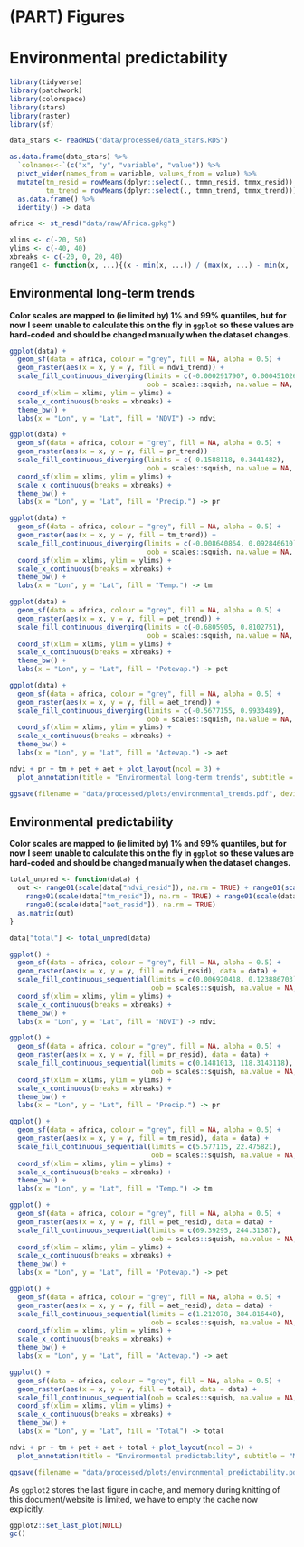 # (PART) Figures {-}

# Environmental predictability

```r
library(tidyverse)
library(patchwork)
library(colorspace)
library(stars)
library(raster)
library(sf)
```

```r
data_stars <- readRDS("data/processed/data_stars.RDS")

as.data.frame(data_stars) %>%
  `colnames<-`(c("x", "y", "variable", "value")) %>%
  pivot_wider(names_from = variable, values_from = value) %>%
  mutate(tm_resid = rowMeans(dplyr::select(., tmmn_resid, tmmx_resid)),
         tm_trend = rowMeans(dplyr::select(., tmmn_trend, tmmx_trend))) %>%
  as.data.frame() %>%
  identity() -> data

africa <- st_read("data/raw/Africa.gpkg")

xlims <- c(-20, 50)
ylims <- c(-40, 40)
xbreaks <- c(-20, 0, 20, 40)
range01 <- function(x, ...){(x - min(x, ...)) / (max(x, ...) - min(x, ...))}
```

## Environmental long-term trends

**Color scales are mapped to (ie limited by) 1% and 99% quantiles, but for now I seem unable to calculate this on the fly in `ggplot` so these values are hard-coded and should be changed manually when the dataset changes.**

```r
ggplot(data) +
  geom_sf(data = africa, colour = "grey", fill = NA, alpha = 0.5) +
  geom_raster(aes(x = x, y = y, fill = ndvi_trend)) +
  scale_fill_continuous_diverging(limits = c(-0.0002917907, 0.0004510269), 
                                  oob = scales::squish, na.value = NA, palette = "Blue-Red 3") +
  coord_sf(xlim = xlims, ylim = ylims) +
  scale_x_continuous(breaks = xbreaks) +
  theme_bw() +
  labs(x = "Lon", y = "Lat", fill = "NDVI") -> ndvi

ggplot(data) +
  geom_sf(data = africa, colour = "grey", fill = NA, alpha = 0.5) +
  geom_raster(aes(x = x, y = y, fill = pr_trend)) +
  scale_fill_continuous_diverging(limits = c(-0.1588118, 0.3441482), 
                                  oob = scales::squish, na.value = NA, palette = "Blue-Red 3") +
  coord_sf(xlim = xlims, ylim = ylims) +
  scale_x_continuous(breaks = xbreaks) +
  theme_bw() +
  labs(x = "Lon", y = "Lat", fill = "Precip.") -> pr

ggplot(data) +
  geom_sf(data = africa, colour = "grey", fill = NA, alpha = 0.5) +
  geom_raster(aes(x = x, y = y, fill = tm_trend)) +
  scale_fill_continuous_diverging(limits = c(-0.008640864, 0.092846610), 
                                  oob = scales::squish, na.value = NA, palette = "Blue-Red 3") +
  coord_sf(xlim = xlims, ylim = ylims) +
  scale_x_continuous(breaks = xbreaks) +
  theme_bw() +
  labs(x = "Lon", y = "Lat", fill = "Temp.") -> tm

ggplot(data) +
  geom_sf(data = africa, colour = "grey", fill = NA, alpha = 0.5) +
  geom_raster(aes(x = x, y = y, fill = pet_trend)) +
  scale_fill_continuous_diverging(limits = c(-0.6805905, 0.8102751), 
                                  oob = scales::squish, na.value = NA, palette = "Blue-Red 3") +
  coord_sf(xlim = xlims, ylim = ylims) +
  scale_x_continuous(breaks = xbreaks) +
  theme_bw() +
  labs(x = "Lon", y = "Lat", fill = "Potevap.") -> pet

ggplot(data) +
  geom_sf(data = africa, colour = "grey", fill = NA, alpha = 0.5) +
  geom_raster(aes(x = x, y = y, fill = aet_trend)) +
  scale_fill_continuous_diverging(limits = c(-0.5677155, 0.9933489), 
                                  oob = scales::squish, na.value = NA, palette = "Blue-Red 3") +
  coord_sf(xlim = xlims, ylim = ylims) +
  scale_x_continuous(breaks = xbreaks) +
  theme_bw() +
  labs(x = "Lon", y = "Lat", fill = "Actevap.") -> aet

ndvi + pr + tm + pet + aet + plot_layout(ncol = 3) +
  plot_annotation(title = "Environmental long-term trends", subtitle = "Model trends")

ggsave(filename = "data/processed/plots/environmental_trends.pdf", device = "pdf", width = 12, units = "in")
```

## Environmental predictability

**Color scales are mapped to (ie limited by) 1% and 99% quantiles, but for now I seem unable to calculate this on the fly in `ggplot` so these values are hard-coded and should be changed manually when the dataset changes.**

```r
total_unpred <- function(data) {
  out <- range01(scale(data["ndvi_resid"]), na.rm = TRUE) + range01(scale(data["pr_resid"]), na.rm = TRUE) +
    range01(scale(data["tm_resid"]), na.rm = TRUE) + range01(scale(data["pet_resid"]), na.rm = TRUE) +
    range01(scale(data["aet_resid"]), na.rm = TRUE)
  as.matrix(out)
}

data["total"] <- total_unpred(data)

ggplot() +
  geom_sf(data = africa, colour = "grey", fill = NA, alpha = 0.5) +
  geom_raster(aes(x = x, y = y, fill = ndvi_resid), data = data) +
  scale_fill_continuous_sequential(limits = c(0.006920418, 0.123886703), 
                                   oob = scales::squish, na.value = NA, palette = "Greens") +
  coord_sf(xlim = xlims, ylim = ylims) +
  scale_x_continuous(breaks = xbreaks) +
  theme_bw() +
  labs(x = "Lon", y = "Lat", fill = "NDVI") -> ndvi

ggplot() +
  geom_sf(data = africa, colour = "grey", fill = NA, alpha = 0.5) +
  geom_raster(aes(x = x, y = y, fill = pr_resid), data = data) +
  scale_fill_continuous_sequential(limits = c(0.1481013, 118.3143118), 
                                   oob = scales::squish, na.value = NA, palette = "Blues") +
  coord_sf(xlim = xlims, ylim = ylims) +
  scale_x_continuous(breaks = xbreaks) +
  theme_bw() +
  labs(x = "Lon", y = "Lat", fill = "Precip.") -> pr

ggplot() +
  geom_sf(data = africa, colour = "grey", fill = NA, alpha = 0.5) +
  geom_raster(aes(x = x, y = y, fill = tm_resid), data = data) +
  scale_fill_continuous_sequential(limits = c(5.577115, 22.475821), 
                                   oob = scales::squish, na.value = NA, palette = "Reds") +
  coord_sf(xlim = xlims, ylim = ylims) +
  scale_x_continuous(breaks = xbreaks) +
  theme_bw() +
  labs(x = "Lon", y = "Lat", fill = "Temp.") -> tm

ggplot() +
  geom_sf(data = africa, colour = "grey", fill = NA, alpha = 0.5) +
  geom_raster(aes(x = x, y = y, fill = pet_resid), data = data) +
  scale_fill_continuous_sequential(limits = c(69.39295, 244.31387), 
                                   oob = scales::squish, na.value = NA, palette = "Oranges") +
  coord_sf(xlim = xlims, ylim = ylims) +
  scale_x_continuous(breaks = xbreaks) +
  theme_bw() +
  labs(x = "Lon", y = "Lat", fill = "Potevap.") -> pet

ggplot() +
  geom_sf(data = africa, colour = "grey", fill = NA, alpha = 0.5) +
  geom_raster(aes(x = x, y = y, fill = aet_resid), data = data) +
  scale_fill_continuous_sequential(limits = c(1.212078, 384.816440), 
                                   oob = scales::squish, na.value = NA, palette = "Oranges") +
  coord_sf(xlim = xlims, ylim = ylims) +
  scale_x_continuous(breaks = xbreaks) +
  theme_bw() +
  labs(x = "Lon", y = "Lat", fill = "Actevap.") -> aet

ggplot() +
  geom_sf(data = africa, colour = "grey", fill = NA, alpha = 0.5) +
  geom_raster(aes(x = x, y = y, fill = total), data = data) +
  scale_fill_continuous_sequential(oob = scales::squish, na.value = NA, palette = "Viridis") +
  coord_sf(xlim = xlims, ylim = ylims) +
  scale_x_continuous(breaks = xbreaks) +
  theme_bw() +
  labs(x = "Lon", y = "Lat", fill = "Total") -> total

ndvi + pr + tm + pet + aet + total + plot_layout(ncol = 3) +
  plot_annotation(title = "Environmental predictability", subtitle = "Model RMSE")

ggsave(filename = "data/processed/plots/environmental_predictability.pdf", device = "pdf", width = 12, units = "in")
```

As `ggplot2` stores the last figure in cache, and memory during knitting of this document/website is limited, we have to empty the cache now explicitly.

```r
ggplot2::set_last_plot(NULL)
gc()
```


